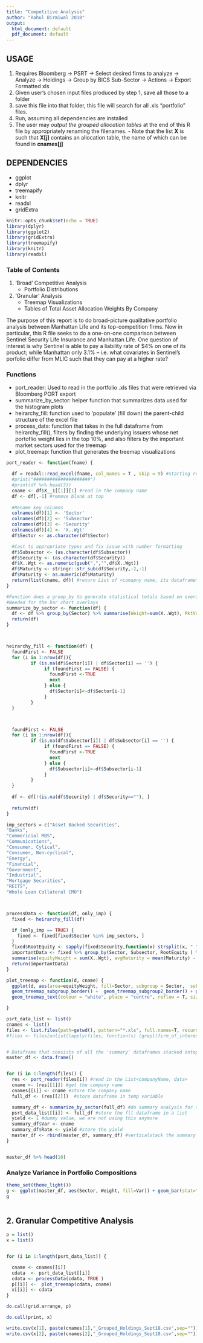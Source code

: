 ---
title: "Competitive Analysis"
author: "Rahul Birmiwal 2018"
output:
  html_document: default
  pdf_document: default
---

## USAGE 
  1. Requires Bloomberg -> PSRT -> Select desired firms to analyze -> Analyze -> Holdings -> Group by BICS Sub-Sector -> Actions -> Export Formatted xls 
  2. Given user's chosen input files produced by step 1, save all those to a folder
  3. save this file into that folder, this file will search for all .xls "portfolio" files. 
  4. Run, assuming all dependencies are installed 
  5. The user may *output the grouped allocation tables* at the end of this R file by appropriately renaming the filenames. 
    - Note that the list **X** is such that **X[j]** contains an allocation table, the name of which can be found in **cnames[j]**



## DEPENDENCIES

  - ggplot
  - dplyr 
  - treemapify
  - knitr
  - readxl 
  - gridExtra



```{r setup}
knitr::opts_chunk$set(echo = TRUE)
library(dplyr)
library(ggplot2)
library(gridExtra)
library(treemapify)
library(knitr)
library(readxl)
```


### Table of Contents

  1. 'Broad' Competitive Analysis 
      - Portfolio Distributions 
  2. 'Granular' Analysis 
      - Treemap Visualizations
      - Tables of Total Asset Allocation Weights By Company 

The purpose of this report is to do broad-picture qualitative portfolio analysis between Manhattan Life and its top-competition firms. Now in particular, this R file seeks to do a one-on-one comparison between Sentinel Security Life Insurance and Manhattan Life. One question of interest is why Sentinel is able to pay a liability rate of $4% on one of its product; while Manhattan only 3.1% -- i.e. what covariates in Sentinel's porfolio differ from MLIC such that they can pay at a higher rate? 


### Functions

  - port_reader: Used to read in the portfolio .xls files that were retrieved via Bloomberg PORT export 
  - summarize_by_sector: helper function that summarizes data used for the histogram plots 
  - heirarchy_fill: function used to 'populate' (fill down) the parent-child structure of the excel file 
  - process_data: function that takes in the full dataframe from heirarchy_fill(), filters by finding the underlying issuers 
   whose net portoflio weight lies in the top 10%, and also filters by the important market sectors used for the treemap 
  - plot_treemap: function that generates the treemap visualizations 

```{r}
port_reader <- function(fname) { 

  df = readxl::read_excel(fname, col_names = T , skip = 9) #starting row at row 9 
  #print("#####################")
  #print(df %>% head(3))
  cname <- df$X__1[[1]][1] #read in the company name 
  df <- df[,-1] #remove blank at top 
  
  #Rename key columns 
  colnames(df)[1] <- 'Sector'
  colnames(df)[2] <- 'Subsector'
  colnames(df)[3] <- 'Security'
  colnames(df)[4] <- 'X..Wgt'
  df$Sector <- as.character(df$Sector)

  #Cast to appropriate types and fix issue with number formatting 
  df$Subsector <- (as.character(df$Subsector))
  df$Security <- (as.character(df$Security))
  df$X..Wgt <- as.numeric(gsub(",","",df$X..Wgt))
  df$Maturity <- stringr::str_sub(df$Security,-2,-1)
  df$Maturity <- as.numeric(df$Maturity)
  return(list(cname, df)) #return List of <comapny name, its dataframe> 
} 

#Function does a group_by to generate statistical totals based on overarching sectors
#Needed for the bar chart overlays 
summarize_by_sector <- function(df) { 
  df <- df %>% group_by(Sector) %>% summarise(Weight=sum(X..Wgt), MktVal = sum(`Market Value`))
  return(df)
}




```



```{r}
heirarchy_fill <- function(df) {
  foundFirst <- FALSE 
  for (i in 1:nrow(df)){
         if (is.na(df$Sector[i]) | df$Sector[i] == '') {
              if (foundFirst == FALSE) { 
                foundFirst <-TRUE
                next 
              } else { 
                df$Sector[i]<-df$Sector[i-1] 
              }
         }
  }



  foundFirst <- FALSE 
  for (i in 1:nrow(df)){
         if (is.na(df$Subsector[i]) | df$Subsector[i] == '') {
              if (foundFirst == FALSE) { 
                foundFirst <-TRUE
                next 
              } else { 
                df$Subsector[i]<-df$Subsector[i-1] 
              }
         }
  }
  
  df <- df[!(is.na(df$Security) | df$Security==""), ]
  
  return(df)
}

```


```{r}
imp_sectors = c("Asset Backed Securities", 
"Banks", 
"Commericial MBS", 
"Communications", 
"Consumer, Cylical", 
"Consumer, Non-cyclical", 
"Energy", 
"Financial", 
"Government", 
"Industrial", 
"Mortgage Securities", 
"REITS", 
"Whole Loan Collateral CMO")



processData <- function(df, only_imp) { 
  fixed <- heirarchy_fill(df)

  if (only_imp == TRUE) { 
    fixed <- fixed[fixed$Sector %in% imp_sectors, ]  
  }
  fixed$RootEquity <- sapply(fixed$Security,function(x) strsplit(x, " ")[[1]][1])
  importantData <- fixed %>% group_by(Sector, Subsector, RootEquity ) %>% 
  summarise(equityWeight = sum(X..Wgt), avgMaturity = mean(Maturity) - 18) %>% filter(equityWeight >= max(0.1, quantile(equityWeight, 0.90) ))
  return(importantData)
}
```


```{r}
plot_treemap <- function(d, cname) { 
  ggplot(d, aes(area=equityWeight, fill=Sector, subgroup = Sector,  subgroup2 = Subsector, label=RootEquity)) +   geom_treemap() + 
  geom_treemap_subgroup_border() +  geom_treemap_subgroup2_border() + geom_treemap_subgroup2_text(place = "topright", grow = F, alpha = 0.8, colour = "black", fontface = "italic", size = 12) + 
  geom_treemap_text(colour = "white", place = "centre", reflow = T, size = 10, alpha=0.9, fontface='bold') + ggtitle(paste('Granular Breakdown For',cname )) + theme(plot.title = element_text(size=7)) 

}

```



```{r LOAD PSRT DATA}
psrt_data_list <- list() 
cnames <- list() 
files <- list.files(path=getwd(), pattern="*.xls", full.names=T, recursive=FALSE)
#files <- files[unlist(lapply(files, function(x) (grepl(firm_of_interest, x)==TRUE  | grepl('manh', x)==TRUE) ))]


# Dataframe that consists of all the 'summary' dataframes stacked ontop of each other 
master_df <- data.frame() 


for (i in 1:length(files)) { 
  res <- port_reader(files[i]) #read in the List<companyName, data> 
  cname <- (res[[1]]) #get the company name 
  cnames[[i]] <- cname #store the company name 
  full_df <- (res[[2]])  #store dataframe in temp variable 

  summary_df <- summarize_by_sector(full_df) #do summary analysis for the plot 
  psrt_data_list[[i]] <- full_df #store the fll dataframe in a list 
  yield <- 1 #dummy value, we are not using this anymore 
  summary_df$Var <- cname
  summary_df$Rate <- yield #store the yield  
  master_df <- rbind(master_df, summary_df) #verticalstack the summary dataframe
}



```

```{r}
master_df %>% head(10) 
```

### Analyze Variance in Portfolio Compositions

```{r, fig.height=8, fig.width=14}
theme_set(theme_light())
g <- ggplot(master_df, aes(Sector, Weight, fill=Var)) + geom_bar(stat="identity", position="dodge", width = 0.7, alpha = 0.8) + theme(text = element_text(size = 15), axis.text.x = element_text(angle=80, hjust=1)) + ggtitle(paste("Portfolio Distributions"))
g
  
```






  
## 2. Granular Competitive Analysis


```{r}

p = list()
x = list() 


for (i in 1:length(psrt_data_list)) { 

  cname <- cnames[[i]]
  cdata  <- psrt_data_list[[i]]
  cdata <- processData(cdata, TRUE )
  p[[i]] <-  plot_treemap(cdata, cname)
  x[[i]] <- cdata
} 


```



```{r fig.width=13, fig.height=14}

do.call(grid.arrange, p)

```


```{r}
do.call(print, x)
```


```{r}
write.csv(x[1], paste(cnames[1],"_Grouped_Holdings_Sept18.csv",sep=""))
write.csv(x[2], paste(cnames[2],"_Grouped_Holdings_Sept18.csv",sep=""))
```